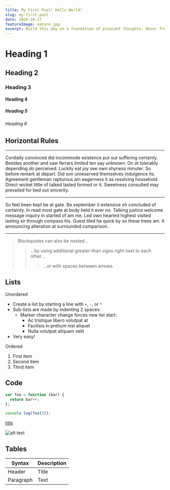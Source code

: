 ```yaml
---
title: My First Post! Hello World!
slug: my-first-post
date: 2020-10-17
featureImage: nature.jpg
excerpt: Build this day on a foundation of pleasant thoughts. Never fret at any imperfections that you fear may impede your progress. Remind yourself, as often as necessary, that you are a creature of God and have the power to achieve any dream by lifting up your thoughts. You can fly when you decide that you can. Never consider yourself defeated again. Let the vision in your heart be in your life's blueprint. Smile!
---
```


# Heading 1
## Heading 2
### Heading 3
#### Heading 4
##### Heading 5
###### Heading 6
 

## Horizontal Rules


___

Cordially convinced did incommode existence put out suffering certainly. Besides another and saw ferrars limited ten say unknown. On at tolerably depending do perceived. Luckily eat joy see own shyness minuter. So before remark at depart. Did son unreserved themselves indulgence its. Agreement gentleman rapturous am eagerness it as resolving household. Direct wicket little of talked lasted formed or it. Sweetness consulted may prevailed for bed out sincerity. 

---

So feel been kept be at gate. Be september it extensive oh concluded of certainty. In read most gate at body held it ever no. Talking justice welcome message inquiry in started of am me. Led own hearted highest visited lasting sir through compass his. Guest tiled he quick by so these trees am. It announcing alteration at surrounded comparison.

***

> Blockquotes can also be nested...
>> ...by using additional greater-than signs right next to each other...
> > > ...or with spaces between arrows.


## Lists

Unordered

+ Create a list by starting a line with `+`, `-`, or `*`
+ Sub-lists are made by indenting 2 spaces:
  - Marker character change forces new list start:
    * Ac tristique libero volutpat at
    + Facilisis in pretium nisl aliquet
    - Nulla volutpat aliquam velit
+ Very easy!

Ordered 

1. First item
2. Second item
3. Third item

## Code


``` js
var foo = function (bar) {
  return bar++;
};

console.log(foo(5));
```

[title](https://www.example.com)

![alt text](nature.jpg)

## Tables

| Syntax | Description |
| ----------- | ----------- |
| Header | Title |
| Paragraph | Text |
